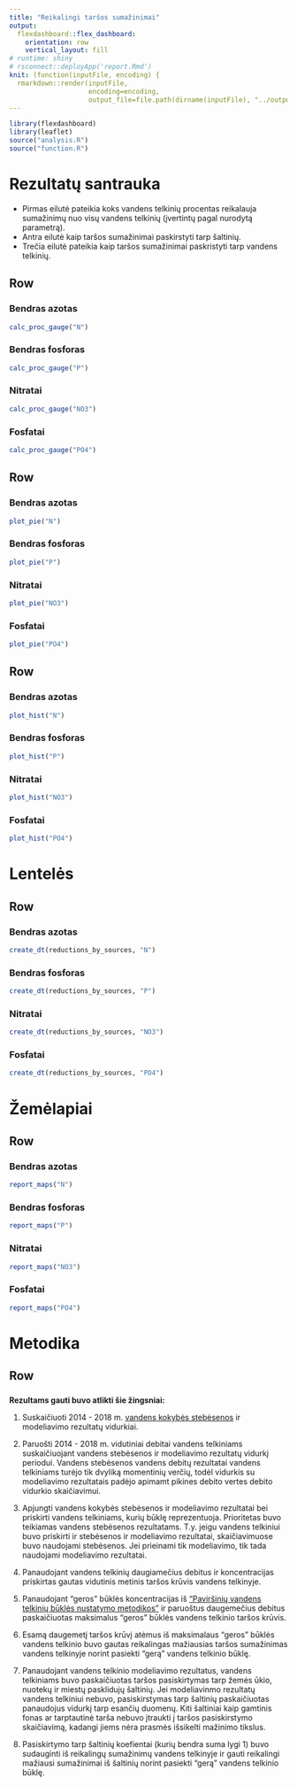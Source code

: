 ```yaml
---
title: "Reikalingi taršos sumažinimai"
output: 
  flexdashboard::flex_dashboard:
    orientation: row
    vertical_layout: fill
# runtime: shiny
# rsconnect::deployApp('report.Rmd')
knit: (function(inputFile, encoding) {
  rmarkdown::render(inputFile,
                    encoding=encoding,
                    output_file=file.path(dirname(inputFile), "../output/", 'ataskaita.html')) })
---
```


```r
library(flexdashboard)
library(leaflet)
source("analysis.R")
source("function.R")
```

Rezultatų santrauka
===================================== 

- Pirmas eilutė pateikia koks vandens telkinių procentas reikalauja sumažinimų nuo visų vandens telkinių (įvertintų pagal nurodytą parametrą). 
- Antra eilutė kaip taršos sumažinimai paskirstyti tarp šaltinių.
- Trečia eilutė pateikia kaip taršos sumažinimai paskristyti tarp vandens telkinių.


Row
-----------------------------------------------------------------------

### Bendras azotas

```r
calc_proc_gauge("N")
```

### Bendras fosforas

```r
calc_proc_gauge("P")
```

### Nitratai

```r
calc_proc_gauge("NO3")
```

### Fosfatai

```r
calc_proc_gauge("PO4")
```

Row
-----------------------------------------------------------------------

### Bendras azotas

```r
plot_pie("N")
```

### Bendras fosforas

```r
plot_pie("P")
```

### Nitratai

```r
plot_pie("NO3")
```

### Fosfatai

```r
plot_pie("PO4")
```

Row
-----------------------------------------------------------------------

### Bendras azotas

```r
plot_hist("N")
```

### Bendras fosforas

```r
plot_hist("P")
```

### Nitratai

```r
plot_hist("NO3")
```

### Fosfatai

```r
plot_hist("PO4")
```


Lentelės
===================================== 

Row {.tabset}
-----------------------------------------------------------------------

### Bendras azotas

```r
create_dt(reductions_by_sources, "N")

```

### Bendras fosforas

```r
create_dt(reductions_by_sources, "P")

```

### Nitratai

```r
create_dt(reductions_by_sources, "NO3")

```

### Fosfatai

```r
create_dt(reductions_by_sources, "PO4")

```

Žemėlapiai
===================================== 

Row {.tabset}
-----------------------------------------------------------------------

### Bendras azotas

```r
report_maps("N")
```

### Bendras fosforas

```r
report_maps("P")
```

### Nitratai

```r
report_maps("NO3")
```

### Fosfatai

```r
report_maps("PO4")
```

Metodika
===================================== 

Row
-----------------------------------------------------------------------

###

**Rezultams gauti buvo atlikti šie žingsniai:**

1. Suskaičiuoti 2014 - 2018 m. [vandens kokybės stebėsenos](http://vanduo.gamta.lt/cms/index?rubricId=5fc649b0-4bc3-44de-82b1-84c481a6124e) ir modeliavimo rezultatų vidurkiai.

2. Paruošti 2014 - 2018 m. vidutiniai debitai vandens telkiniams suskaičiuojant vandens stebėsenos ir modeliavimo rezultatų vidurkį periodui. Vandens stebėsenos vandens debitų rezultatai vandens telkiniams turėjo tik dvyliką momentinių verčių, todėl vidurkis su modeliavimo rezultatais padėjo apimamt pikines debito vertes debito vidurkio skaičiavimui.  

3. Apjungti vandens kokybės stebėsenos ir modeliavimo rezultatai bei priskirti vandens telkiniams, kurių būklę reprezentuoja.
Prioritetas buvo teikiamas vandens stebėsenos rezultatams. T.y. jeigu vandens telkiniui buvo priskirti ir stebėsenos ir modeliavimo rezultatai, skaičiavimuose buvo naudojami stebėsenos. Jei prieinami tik modeliavimo, tik tada naudojami modeliavimo rezultatai. 

4. Panaudojant vandens telkinių daugiamečius debitus ir koncentracijas priskirtas gautas vidutinis metinis taršos krūvis vandens telkinyje.  

5. Panaudojant "geros" būklės koncentracijas iš ["Paviršinių vandens telkinių būklės nustatymo metodikos"](https://e-seimas.lrs.lt/portal/legalActEditions/lt/TAD/TAIS.296626?faces-redirect=true) ir paruoštus daugemečius debitus paskaičiuotas maksimalus "geros" būklės vandens telkinio taršos krūvis. 

6. Esamą daugemetį taršos krūvį atėmus iš maksimalaus "geros" būklės vandens telkinio buvo gautas reikalingas mažiausias taršos sumažinimas vandens telkinyje norint pasiekti "gerą" vandens telkinio būklę.

7. Panaudojant vandens telkinio modeliavimo rezultatus, vandens telkiniams buvo paskaičiuotas taršos pasiskirtymas tarp žemės ūkio, nuotekų ir miestų pasklidujų šaltinių. Jei modeliavinmo rezultatų vandens telkiniui nebuvo, pasiskirstymas tarp šaltinių paskaičiuotas panaudojus vidurkį tarp esančių duomenų. Kiti šaltiniai kaip gamtinis fonas ar tarptautinė tarša nebuvo įtraukti į taršos pasiskirstymo skaičiavimą, kadangi jiems nėra prasmės išsikelti mažinimo tikslus. 

8. Pasiskirtymo tarp šaltinių koefientai (kurių bendra suma lygi 1) buvo sudauginti iš reikalingų sumažinimų vandens telkinyje ir gauti reikalingi mažiausi sumažinimai iš šaltinių norint pasiekti "gerą" vandens telkinio būklę. 
 

